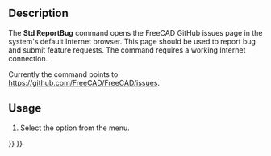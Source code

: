 <languages/>

<div lang="en" dir="ltr" class="mw-content-ltr">
{{Docnav
|[[Std_FreeCADFAQ|FreeCADFAQ]]
|[[Std_About|About]]
|[[Std_Help_Menu|Std Help Menu]]
|IconL=Std_FreeCADFAQ.svg
|IconR=Std_About.svg
|IconC=Freecad.svg
}}
</div>

<div lang="en" dir="ltr" class="mw-content-ltr">
{{GuiCommand
|Name=Std ReportBug
|MenuLocation=Help → Report a bug
|Workbenches=All
|Version=0.20
}}
</div>

<div lang="en" dir="ltr" class="mw-content-ltr">
==Description==
</div>

<div lang="en" dir="ltr" class="mw-content-ltr">
The '''Std ReportBug''' command opens the FreeCAD GitHub issues page in the system's default Internet browser. This page should be used to report bug and submit feature requests. The command requires a working Internet connection.
</div>

<div lang="en" dir="ltr" class="mw-content-ltr">
Currently the command points to [https://github.com/FreeCAD/FreeCAD/issues https://github.com/FreeCAD/FreeCAD/issues].
</div>

<div lang="en" dir="ltr" class="mw-content-ltr">
==Usage==
</div>

<div lang="en" dir="ltr" class="mw-content-ltr">
# Select the {{MenuCommand|Help → [[Image:Std_ReportBug.svg|16px]] Report a bug}} option from the menu.
</div>


<div lang="en" dir="ltr" class="mw-content-ltr">
{{Docnav
|[[Std_FreeCADFAQ|FreeCADFAQ]]
|[[Std_About|About]]
|[[Std_Help_Menu|Std Help Menu]]
|IconL=Std_FreeCADFAQ.svg
|IconR=Std_About.svg
|IconC=Freecad.svg
}}
</div>

{{Std_Base_navi{{#translation:}}}}
{{Userdocnavi{{#translation:}}}}